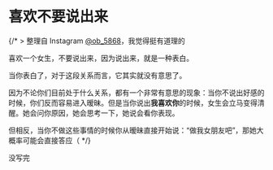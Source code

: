 # 喜欢不要说出来

{/* > 整理自 Instagram [@ob_5868](https://www.instagram.com/ob_5868)，我觉得挺有道理的

喜欢一个女生，不要说出来，因为说出来，就是一种表白。

当你表白了，对于这段关系而言，它其实就没有意思了。

因为不论你们目前处于什么关系，都有一个非常有意思的现象：当你不说出好感的时候，你们反而容易进入暧昧。但是当你说出**我喜欢你**的时候，女生会立马变得清醒。她会问你原因，她会思考一下，她说会看你表现。

但相反，当你不做这些事情的时候你从暧昧直接开始说：“做我女朋友吧”，那她大概率可能会直接答应（ */}

没写完
